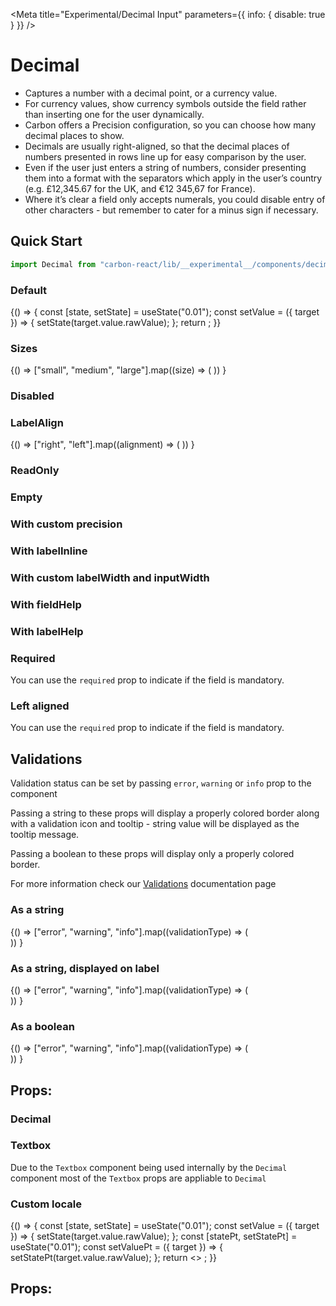 

<Meta
  title="Experimental/Decimal Input"
  parameters={{ info: { disable: true } }}
/>

# Decimal

- Captures a number with a decimal point, or a currency value.
- For currency values, show currency symbols outside the field rather than inserting one for the user dynamically.
- Carbon offers a Precision configuration, so you can choose how many decimal places to show.
- Decimals are usually right-aligned, so that the decimal places of numbers presented in rows line up for easy comparison by the user.
- Even if the user just enters a string of numbers, consider presenting them into a format with the separators which apply in the user’s country (e.g. £12,345.67 for the UK, and €12 345,67 for France).
- Where it’s clear a field only accepts numerals, you could disable entry of other characters - but remember to cater for a minus sign if necessary.

## Quick Start

```jsx
import Decimal from "carbon-react/lib/__experimental__/components/decimal";
```

### Default

<Preview>
  <Story name="default">
    {() => {
      const [state, setState] = useState("0.01");
      const setValue = ({ target }) => {
        setState(target.value.rawValue);
      };
      return <Decimal label="Decimal" value={state} onChange={setValue} />;
    }}
  </Story>
</Preview>

### Sizes

<Preview>
  <Story name="sizes">
    {() =>
      ["small", "medium", "large"].map((size) => (
        <Decimal
          key={`Decimal - ${size}`}
          label={`Decimal - ${size}`}
          value="0.01"
          size={size}
          mb={2}
        />
      ))
    }
  </Story>
</Preview>

### Disabled

<Preview>
  <Story name="disabled">
    <Decimal label="Decimal" value="0.01" disabled />
  </Story>
</Preview>

### LabelAlign

<Preview>
  <Story name="labelAlign">
    {() =>
      ["right", "left"].map((alignment) => (
        <Decimal
          label="Decimal"
          labelInline
          inputWidth={50}
          key={alignment}
          labelAlign={alignment}
          value="0.01"
        />
      ))
    }
  </Story>
</Preview>

### ReadOnly

<Preview>
  <Story name="readOnly">
    <Decimal label="Decimal" value="0.01" readOnly />
  </Story>
</Preview>

### Empty

<Preview>
  <Story name="empty">
    <Decimal label="Decimal" allowEmptyValue />
  </Story>
</Preview>

### With custom precision

<Preview>
  <Story name="with custom precision">
    <Decimal label="Decimal" value="0.0001" precision={4} />
  </Story>
</Preview>

### With labelInline

<Preview>
  <Story name="with labelInline" parameters={{ chromatic: { disable: true } }}>
    <Decimal label="Decimal" value="0.01" labelInline />
  </Story>
</Preview>

### With custom labelWidth and inputWidth

<Preview>
  <Story name="with custom labelWidth and inputWidth">
    <Decimal
      label="Decimal"
      value="0.01"
      labelInline
      labelWidth={10}
      inputWidth={90}
    />
  </Story>
</Preview>

### With fieldHelp

<Preview>
  <Story name="with fieldHelp">
    <Decimal label="Decimal" value="0.01" fieldHelp="Help" />
  </Story>
</Preview>

### With labelHelp

<Preview>
  <Story name="with labelHelp">
    <Decimal label="Decimal" value="0.01" labelHelp="Help" />
  </Story>
</Preview>

### Required

You can use the `required` prop to indicate if the field is mandatory.

<Preview>
  <Story name="required">
    <Decimal label="Decimal" value="0.01" required />
  </Story>
</Preview>

### Left aligned

You can use the `required` prop to indicate if the field is mandatory.

<Preview>
  <Story name="left aligned">
    <Decimal label="Decimal" value="0.01" align="left" />
  </Story>
</Preview>

## Validations

Validation status can be set by passing `error`, `warning` or `info` prop to the component

Passing a string to these props will display a properly colored border along with a validation icon and tooltip - string value will be displayed as the tooltip message.

Passing a boolean to these props will display only a properly colored border.

For more information check our [Validations](?path=/docs/documentation-validations--page "Validations") documentation page

### As a string

<Preview>
  <Story name="validations - string - component">
    {() =>
      ["error", "warning", "info"].map((validationType) => (
        <div key={`${validationType}-string-component`}>
          <Decimal
            label="Decimal"
            value="0.01"
            {...{ [validationType]: "Message" }}
            mb={2}
          />
          <Decimal
            label="Decimal - readOnly"
            value="0.01"
            readOnly
            {...{ [validationType]: "Message" }}
            mb={2}
          />
        </div>
      ))
    }
  </Story>
</Preview>

### As a string, displayed on label

<Preview>
  <Story name="validations - string - label">
    {() =>
      ["error", "warning", "info"].map((validationType) => (
        <div key={`${validationType}-string-label`}>
          <Decimal
            label="Decimal"
            value="0.01"
            validationOnLabel
            {...{ [validationType]: "Message" }}
            mb={2}
          />
          <Decimal
            label="Decimal - readOnly"
            value="0.01"
            validationOnLabel
            readOnly
            {...{ [validationType]: "Message" }}
            mb={2}
          />
        </div>
      ))
    }
  </Story>
</Preview>

### As a boolean

<Preview>
  <Story name="validations - boolean">
    {() =>
      ["error", "warning", "info"].map((validationType) => (
        <div key={`${validationType}-boolean-component`}>
          <Decimal
            label="Decimal"
            value="0.01"
            {...{ [validationType]: true }}
            mb={2}
          />
          <Decimal
            label="Decimal - readOnly"
            value="0.01"
            readOnly
            {...{ [validationType]: true }}
            mb={2}
          />
        </div>
      ))
    }
  </Story>
</Preview>

## Props:

### Decimal

<Props of={Decimal} />

### Textbox

Due to the `Textbox` component being used internally by the `Decimal` component most of the `Textbox` props are appliable to `Decimal`

<Props of={OriginalTextbox} />

### Custom locale

<Preview>
  <Story name="custom locale">
    {() => {
      const [state, setState] = useState("0.01");
      const setValue = ({ target }) => {
        setState(target.value.rawValue);
      };
      const [statePt, setStatePt] = useState("0.01");
      const setValuePt = ({ target }) => {
        setStatePt(target.value.rawValue);
      };
      return <>
        <Decimal label="Decimal - pt locale" value={statePt} onChange={setValuePt} locale="pt" delimiter=" " separator="," />
        <Decimal label="Decimal - en locale" value={state} onChange={setValue} locale="en"/>
      </>;
    }}
  </Story>
</Preview>


## Props:
